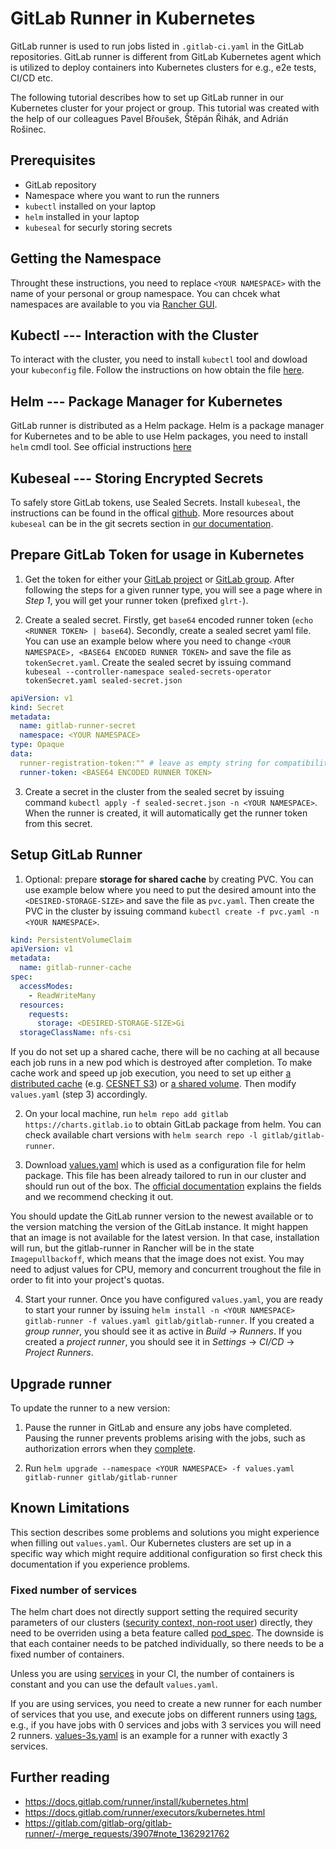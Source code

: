 # GitLab Runner in Kubernetes

GitLab runner is used to run jobs listed in `.gitlab-ci.yaml` in the GitLab repositories. GitLab runner is different from GitLab Kubernetes agent which is utilized to deploy containers into Kubernetes clusters for e.g., e2e tests, CI/CD etc. 

The following tutorial describes how to set up GitLab runner in our Kubernetes cluster for your project or group. This tutorial was created with the help of our colleagues Pavel Břoušek, Štěpán Řihák, and Adrián Rošinec. 

## Prerequisites
- GitLab repository
- Namespace where you want to run the runners
- `kubectl` installed on your laptop
- `helm` installed in your laptop
- `kubeseal` for securly storing secrets


## Getting the Namespace

Throught these instructions, you need to replace `<YOUR NAMESPACE>` with the name of your personal or group namespace. You can chcek what namespaces are available to you via [Rancher GUI](https://docs.cerit.io/en/kubernetes/ns).

## Kubectl --- Interaction with the Cluster

To interact with the cluster, you need to install `kubectl` tool and dowload your `kubeconfig` file. Follow the instructions on how obtain the file [here](https://docs.cerit.io/en/kubernetes/kubectl).

## Helm --- Package Manager for Kubernetes

GitLab runner is distributed as a Helm package. Helm is a package manager for Kubernetes and to be able to use Helm packages, you need to install `helm` cmdl tool. See official instructions [here](https://helm.sh/docs/intro/install/)

## Kubeseal --- Storing Encrypted Secrets

To safely store GitLab tokens, use Sealed Secrets. Install `kubeseal`, the instructions can be found in the offical [github](https://github.com/bitnami-labs/sealed-secrets). More resources about `kubeseal` can be in the git secrets section in [our documentation](https://docs.cerit.io/en/gitops/gitsecrets).

## Prepare GitLab Token for usage in Kubernetes

1. Get the token for either your [GitLab project](https://docs.gitlab.com/ee/ci/runners/runners_scope.html#create-a-project-runner-with-a-runner-authentication-token) or [GitLab group](https://docs.gitlab.com/ee/ci/runners/runners_scope.html#create-a-group-runner-with-a-runner-authentication-token). After following the steps for a given runner type, you will see a page where in *Step 1*, you will get your runner token (prefixed `glrt-`).

2. Create a sealed secret. Firstly, get `base64` encoded runner token (`echo <RUNNER TOKEN> | base64`). Secondly, create a sealed secret yaml file. You can use an example below where you need to change `<YOUR NAMESPACE>, <BASE64 ENCODED RUNNER TOKEN>` and save the file as `tokenSecret.yaml`. Create the sealed secret by issuing command `kubeseal --controller-namespace sealed-secrets-operator tokenSecret.yaml sealed-secret.json` 

```yaml
apiVersion: v1
kind: Secret
metadata:
  name: gitlab-runner-secret
  namespace: <YOUR NAMESPACE>
type: Opaque
data:
  runner-registration-token:"" # leave as empty string for compatibility reasons!
  runner-token: <BASE64 ENCODED RUNNER TOKEN>
```

3. Create a secret in the cluster from the sealed secret by issuing command `kubectl apply -f sealed-secret.json -n <YOUR NAMESPACE>`. When the runner is created, it will automatically get the runner token from this secret.


## Setup GitLab Runner

1. Optional: prepare **storage for shared cache** by creating PVC. You can use example below where you need to put the desired amount into the `<DESIRED-STORAGE-SIZE>` and save the file as `pvc.yaml`. Then create the PVC in the cluster by issuing command `kubectl create -f pvc.yaml -n <YOUR NAMESPACE>`.

```yaml
kind: PersistentVolumeClaim
apiVersion: v1
metadata:
  name: gitlab-runner-cache
spec:
  accessModes:
    - ReadWriteMany
  resources:
    requests:
      storage: <DESIRED-STORAGE-SIZE>Gi
  storageClassName: nfs-csi
```

If you do not set up a shared cache, there will be no caching at all because each job runs in a new pod which is destroyed after completion. To make cache work and speed up job execution, you need to set up either [a distributed cache](https://docs.gitlab.com/runner/configuration/speed_up_job_execution.html#use-a-distributed-cache) (e.g. [CESNET S3](https://du.cesnet.cz/cs/navody/object_storage/cesnet_s3/start)) or [a shared volume](https://docs.gitlab.com/runner/executors/kubernetes.html#using-the-cache-with-the-kubernetes-executor). Then modify `values.yaml` (step 3) accordingly.

2. On your local machine, run `helm repo add gitlab https://charts.gitlab.io` to obtain GitLab package from helm. You can check available chart versions with `helm search repo -l gitlab/gitlab-runner`.

3. Download [values.yaml](/examples/ceritsc/values/values.yaml) which is used as a configuration file for helm package. This file has been already tailored to run in our cluster and should run out of the box. The [official documentation](https://docs.gitlab.com/runner/install/kubernetes.html#configure-gitlab-runner-with-the-helm-chart) explains the fields and we recommend checking it out.

You should update the GitLab runner version to the newest available or to the version matching the version of the GitLab instance. It might happen that an image is not available for the latest version. In that case, installation will run, but the gitlab-runner in Rancher will be in the state `Imagepullbackoff`, which means that the image does not exist. You may need to adjust values for CPU, memory and concurrent troughout the file in order to fit into your project's quotas.

4. Start your runner. Once you have configured `values.yaml`, you are ready to start your runner by issuing `helm install -n <YOUR NAMESPACE> gitlab-runner -f values.yaml gitlab/gitlab-runner`. If you created a *group runner*, you should see it as active in *Build → Runners*. If you created a *project runner*, you should see it in *Settings* → *CI/CD* → *Project Runners*.

## Upgrade runner

To update the runner to a new version:

1. Pause the runner in GitLab and ensure any jobs have completed. Pausing the runner prevents problems arising with the jobs, such as authorization errors when they [complete](https://docs.gitlab.com/runner/faq/index.html#helm-chart-error--unauthorized).

2. Run `helm upgrade --namespace <YOUR NAMESPACE> -f values.yaml gitlab-runner gitlab/gitlab-runner`


## Known Limitations
This section describes some problems and solutions you might experience when filling out `values.yaml`. Our Kubernetes clusters are set up in a specific way which might require additional configuration so first check this documentation if you experience problems.

### Fixed number of services

The helm chart does not directly support setting the required security parameters of our clusters ([security context, non-root user](https://docs.cerit.io/en/kubernetes/securitycontext)) directly, they need to be overriden using a beta feature called [pod_spec](https://docs.gitlab.com/runner/executors/kubernetes/index.html#overwrite-generated-pod-specifications). The downside is that each container needs to be patched individually, so there needs to be a fixed number of containers.

Unless you are using [services](https://docs.gitlab.com/ee/ci/services/) in your CI, the number of containers is constant and you can use the default `values.yaml`.

If you are using services, you need to create a new runner for each number of services that you use, and execute jobs on different runners using [tags](https://docs.gitlab.com/ee/ci/yaml/#tags), e.g., if you have jobs with 0 services and jobs with 3 services you will need 2 runners. [values-3s.yaml](/examples/ceritsc/values/values-3s.yaml) is an example for a runner with exactly 3 services.

## Further reading

* https://docs.gitlab.com/runner/install/kubernetes.html
* https://docs.gitlab.com/runner/executors/kubernetes.html
* https://gitlab.com/gitlab-org/gitlab-runner/-/merge_requests/3907#note_1362921762


